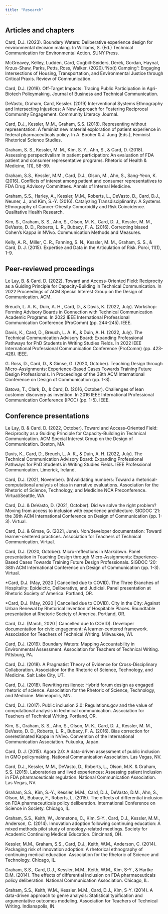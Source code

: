 ```yaml
---
title: "Research"
---
```


## Articles and chapters

Card, D.J. (2023). Boundary Waters: Deliberative experience design for environmental decision making. In Williams, S. (Ed.) Technical Communication for Environmental Action. SUNY Press.

McGreavey, Kelley, Ludden, Card, Cogbill-Seiders, Derek, Gordan, Haynal, Krzus-Shaw, Parks, Petts, Ross, Walker. (2020).“No(t) Camping”: Engaging Intersections of Housing, Transportation, and Environmental Justice through Critical Praxis. Review of Communication. 

Card, D.J. (2019). Off-Target Impacts: Tracing Public Participation in Agri-Biotech Policymaking. Journal of Business and Technical Communication. 

DeVasto, Graham, Card, Kessler. (2019) Interventional Systems Ethnography and Intersecting Injustices: A New Approach for Fostering Reciprocal Community Engagement. Community Literacy Journal.

Card, D.J., Kessler, M.M., Graham, S.S. (2018). Representing without representation: A feminist new material exploration of patient experience in federal pharmaceuticals policy. In A. Booher & J. Jung (Eds.), Feminist Rhetorical Science Studies.

Graham, S. S., Kessler, M. M., Kim, S. Y., Ahn, S., & Card, D. (2018). Assessing perspectivalism in patient participation: An evaluation of FDA patient and consumer representative programs. Rhetoric of Health & Medicine, 1(1), 58-89.

Graham, S.S., Kessler, M.M., Card, D.J., Olson, M., Ahn, S., Sang-Yeon, K. (2016). Conflicts of interest among patient and consumer representatives to FDA Drug Advisory Committees. Annals of Internal Medicine.

Graham, S.S., Harley, A., Kessler, M.M., Roberts, L., DeVasto, D., Card, D.J., Neuner, J., and Kim, S.-Y. (2016). Catalyzing Transdisciplinarity: A Systems Ethnography of Cancer-Obesity Comorbidity and Risk Coincidence. Qualitative Health Research.

Kim, S., Graham, S. S., Ahn, S., Olson, M. K., Card, D. J., Kessler, M. M., DeVasto, D. D., Roberts, L. R., Bubacy, F. A. (2016). Correcting biased Cohen’s Kappa in NVivo. Communication Methods and Measures.

Kelly, A. R., Miller, C. R., Fanning, S. N., Kessler, M. M., Graham, S. S., & Card, D. J. (2015). Expertise and Data in the Articulation of Risk. Poroi, 11(1), 1-9.

## Peer-reviewed proceedings

Le Lay, B. & Card. D. (2022). Toward and Access-Oriented Field: Reciprocity as a Guiding Principle for Capacity-Building in Technical Communication. In 2022 Proceedings of ACM Special Interest Group on the Design of Communication. ACM. 

Breuch, L. A. K., Duin, A. H., Card, D., & Davis, K. (2022, July). Workshop: Forming Advisory Boards in Connection with Technical Communication Academic Programs. In 2022 IEEE International Professional Communication Conference (ProComm) (pp. 244-245). IEEE.

Davis, K., Card, D., Breuch, L. A. K., & Duin, A. H. (2022, July). The Technical Communication Advisory Board: Expanding Professional Pathways for PhD Students in Writing Studies Fields. In 2022 IEEE International Professional Communication Conference (ProComm) (pp. 423-428). IEEE.

G. Ross, D., Card, D., & Gimse, G. (2020, October). Teaching Design through Micro-Assignments: Experience-Based Cases Towards Training Future Design Professionals. In Proceedings of the 38th ACM International Conference on Design of Communication (pp. 1-3).

Batova, T., Clark, D., & Card, D. (2016, October). Challenges of lean customer discovery as invention. In 2016 IEEE International Professional Communication Conference (IPCC) (pp. 1-5). IEEE.

## Conference presentations

Le Lay, B. & Card. D. (2022, October). Toward and Access-Oriented Field: Reciprocity as a Guiding Principle for Capacity-Building in Technical Communication. ACM Special Interest Group on the Design of Communication. Boston, MA.

Davis, K., Card, D., Breuch, L. A. K., & Duin, A. H. (2022, July). The Technical Communication Advisory Board: Expanding Professional Pathways for PhD Students in Writing Studies Fields. IEEE Professional Communication. Limerick, Ireland.

Card, D.J. (2021, November). (In)validating numbers: Toward a rhetorical-computational analysis of bias in narrative evaluations. Association for the Rhetoric of Science, Technology, and Medicine NCA Preconference. Virtual/Seattle, WA.

Card, D.J. & DeVasto, D. (2021, October). Did we solve the right problem? Moving from access to inclusion with experience architecture. SIGDOC '21: the 39th ACM International Conference on Design of Communication (pp. 1-3). Virtual.

Card, D.J. & Gimse, G. (2021, June). Non/developer documentation: Toward learner-centered practices. Association for Teachers of Technical Communication. Virtual.

Card, D.J. (2020, October). Micro-reflections in Markdown. Panel presentation in Teaching Design through Micro-Assignments: Experience-Based Cases Towards Training Future Design Professionals. SIGDOC '20: 38th ACM International Conference on Design of Communication (pp. 1-3). Virtual.

*Card, D.J. (May, 2020 | Cancelled due to COVID). The Three Branches of Hospitality: Epideictic, Deliberative, and Judicial. Panel presentation at Rhetoric Society of America. Portland, OR.

*Card, D.J. (May, 2020 | Cancelled due to COVID). City in the City: Against Urban Renewal by Rhetorical Invention of Hospitable Places. Roundtable presentation at Rhetoric Society of America. Portland, OR.

Card, D.J. (March, 2020 | Cancelled due to COVID). Developer documentation for civic engagement: A learner-centered framework. Association for Teachers of Technical Writing. Milwaukee, WI. 

Card, D.J. (2019). Boundary Waters: Mapping Accountability in Environmental Assessment. Association for Teachers of Technical Writing. Pittsburg, PA. 

Card, D.J. (2018). A Pragmatist Theory of Evidence for Cross-Disciplinary Collaboration. Association for the Rhetoric of Science, Technology, and Medicine. Salt Lake City, UT.

Card, D.J. (2018). Rewriting resilience: Hybrid forum design as engaged rhetoric of science. Association for the Rhetoric of Science, Technology, and Medicine. Minneapolis, MN. 

Card, D.J. (2017). Public inclusion 2.0: Regulations.gov and the value of computational analysis in technical communication. Association for Teachers of Technical Writing. Portland, OR. 

Kim, S., Graham, S. S., Ahn, S., Olson, M. K., Card, D. J., Kessler, M. M., DeVasto, D. D., Roberts, L. R., Bubacy, F. A. (2016). Bias correction for overestimated Kappa in NVivo. Convention of the International Communication Association. Fukuoka, Japan.

Card, D. J. (2015). Agora 2.0: A data-driven assessment of public inclusion in GMO policymaking. National Communication Association. Las Vegas, NV.

Card, D.J., Kessler, M.M., DeVasto, D., Roberts, L., Olson, M.K. & Graham, S.S. (2015). Laboratories and lived experiences: Assessing patient inclusion in FDA pharmaceuticals regulation. National Communication Association. Las Vegas, NV.

Graham, S.S., Kim, S.-Y., Kessler, M.M., Card, D.J., DeVasto, D.M., Ahn, S., Olson, M., Bubacy, F., Roberts, L. (2015). The effects of differential inclusion on FDA pharmaceuticals policy deliberation. International Conference on Science in Society. Chicago, IL.

Graham, S.S., Keith, W., Johnstone, C., Kim, S-Y., Card, D.J., Kessler, M.M., Anderson, C. (2014). Innovation adoption following continuing education: A mixed methods pilot study of oncology-related meetings. Society for Academic Continuing Medical Education. Cincinnati, OH.

Kessler, M.M., Graham, S.S., Card, D.J., Keith, W.M., Anderson, C. (2014). Packaging risk of innovation adoption: A rhetorical ethnography of continuing medical education. Association for the Rhetoric of Science and Technology. Chicago, IL.

Graham, S.S., Card, D.J., Kessler, M.M., Keith, W.M., Kim, S-Y., & Hartke D.M. (2014). The effects of differential inclusion on FDA pharmaceuticals policy deliberation. National Communication Association. Chicago, IL.

Graham, S.S., Keith, W.M., Kessler, M.M., Card, D.J., Kim, S-Y. (2014). A data-driven approach to genre analysis: Statistical typification and argumentative outcomes modeling. Association for Teachers of Technical Writing. Indianapolis, IN.




